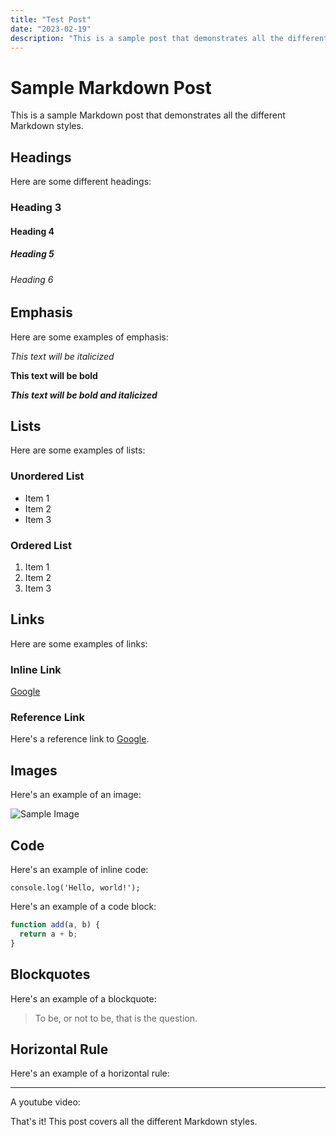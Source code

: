 ```yaml
---
title: "Test Post"
date: "2023-02-19"
description: "This is a sample post that demonstrates all the different Markdown styles."
---
```


# Sample Markdown Post

This is a sample Markdown post that demonstrates all the different Markdown styles.

## Headings

Here are some different headings:

### Heading 3

#### Heading 4

##### Heading 5

###### Heading 6

## Emphasis

Here are some examples of emphasis:

_This text will be italicized_

**This text will be bold**

**_This text will be bold and italicized_**

## Lists

Here are some examples of lists:

### Unordered List

- Item 1
- Item 2
- Item 3

### Ordered List

1. Item 1
2. Item 2
3. Item 3

## Links

Here are some examples of links:

### Inline Link

[Google](https://www.google.com/)

### Reference Link

Here's a reference link to [Google][1].

[1]: https://www.google.com/

## Images

Here's an example of an image:

![Sample Image](https://via.placeholder.com/150)

## Code

Here's an example of inline code:

`console.log('Hello, world!');`

Here's an example of a code block:

```js
function add(a, b) {
  return a + b;
}
```

## Blockquotes

Here's an example of a blockquote:

> To be, or not to be, that is the question.

## Horizontal Rule

Here's an example of a horizontal rule:

---

A youtube video:

<YoutubeEmbed url="https://www.youtube.com/watch?v=dQw4w9WgXcQ" />

That's it! This post covers all the different Markdown styles.
